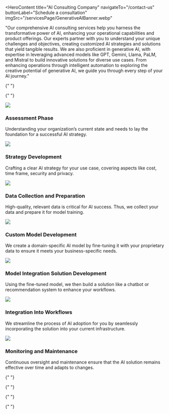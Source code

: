 <HeroContent
  title="AI Consulting Company"
  navigateTo="/contact-us"
  buttonLabel="Schedule a consultation"
  imgSrc="/servicesPage/GenerativeAIBanner.webp"
>
  "Our comprehensive AI consulting services help you harness the transformative
  power of AI, enhancing your operational capabilities and product offerings.
  Our experts partner with you to understand your unique challenges and
  objectives, creating customized AI strategies and solutions that yield
  tangible results. We are also proficient in generative AI, with expertise in
  leveraging advanced models like GPT, Gemini, Llama, PaLM, and Mistral to build
  innovative solutions for diverse use cases. From enhancing operations through
  intelligent automation to exploring the creative potential of generative AI,
  we guide you through every step of your AI journey."
</HeroContent>

<ClientCompaniesComponent />
<CountUpAnimationContainer />

<MainContent
  mainPara="Leverage Our AI Consulting Services to Create Next-generation Enterprise Solutions"
  subPara="Enhance your business performance with our data-driven AI solutions crafted leveraging advanced AI technologies like deep learning, machine learning, computer vision and natural language processing."
/>
<section className="grid grid-cols-2 gap-10 w-full py-16">
  <section className="w-full col-span-1 cursor-pointer">
    <ServiceCard
      service={{
        id: "use-case-identification",
        image: "/servicesPage/AIConsultingandStrategyDevelopment.svg",
        title: "Use Case Identification and Assessment",
        description:
          "Our AI consultants analyze your organization’s unique landscape, industry trends, and data assets to uncover opportunities where AI can deliver transformative value. Our comprehensive process includes conducting feasibility assessments, competitor analyses and infrastructure evaluations, ensuring that the resulting custom solutions meet your unique business needs.",
        urlPath: "/services/use-case-identification",
      }}
    />
  </section>
  <section className="w-full col-span-1 cursor-pointer">
    <ServiceCard
      service={{
        id: "data-preparation",
        image: "/servicesPage/UseCaseIdentificationandAssessment.svg",
        title: "Data Preparation",
        description:
          "We undertake comprehensive data audits and verifications to guarantee the integrity and quality of your data. Our service encompasses the entire data lifecycle, including meticulous data collection, thorough cleaning, and rigorous validation. By providing you with a foundation of reliable and high-quality data, we empower your AI solutions to perform optimally.",
        urlPath: "/services/data-preparation",
      }}
    />
  </section>
</section>

{" "}

<section className="grid grid-cols-2 gap-10 w-full py-16">
  <section className="w-full col-span-1 cursor-pointer">
    <ServiceCard
      service={{
        id: "domain-specific-model-development",
        image: "/servicesPage/DomainspecificModelDevelopment.svg",
        title: "Domain-specific Model Development",
        description:
          "We thoroughly assess your specific domain, gaining insights into the intricacies and nuances that define your industry landscape. Leveraging this deep understanding, we select and fine-tune a foundation model like GPT, Llama, PaLM, Claude, Gemini, Mixtral or Mistral and integrate it with your proprietary data. Through rigorous testing and validation, we ensure that the model aligns perfectly with your business requirements.",
        urlPath: "/services/domain-specific-model-development",
      }}
    />
  </section>
  <section className="w-full col-span-1 cursor-pointer">
    <ServiceCard
      service={{
        id: "ai-solutions-development",
        image: "/servicesPage/GenerativeAIsolutionsdevelopment1.svg",
        title: "AI Solutions Development",
        description:
          "We offer a comprehensive end-to-end AI solution development service, covering everything from UX/UI design to model integration, ensuring a seamless and effective process tailored to your needs. Whether you want a chatbot/virtual assistant, recommendation system, or predictive analytics tool, our expertise in AI solutions development ensures we can bring your vision to life.",
        urlPath: "/services/ai-solutions-development",
      }}
    />
  </section>
</section>

{" "}

<section className="grid grid-cols-2 gap-10 w-full py-16">
  <section className="w-full col-span-1 cursor-pointer">
    <ServiceCard
      service={{
        id: "ai-integration",
        image: "/servicesPage/DataEngineering2.svg",
        title: "AI Integration",
        description:
          "Our comprehensive service extends beyond AI solution development; we seamlessly integrate the solutions we build into your existing systems. Our expert team ensures a smooth transition, guaranteeing that AI seamlessly becomes an integral part of your operations, empowering your organization to effectively harness AI’s transformative capabilities.",
        urlPath: "/services/ai-integration",
      }}
    />
  </section>
  <section className="w-full col-span-1 cursor-pointer">
    <ServiceCard
      service={{
        id: "maintenance-and-support",
        image: "/servicesPage/AIIntegration.svg",
        title: "Maintenance and Support",
        description:
          "We offer comprehensive maintenance and support services, including ongoing monitoring, proactive issue resolution and performance optimization, to ensure your AI solutions continue to excel. With 24/7 technical support, security enhancements, and scalability solutions, we prioritize your AI systems’ performance, security and adaptability.",
        urlPath: "/services/maintenance-and-support",
      }}
    />
  </section>
</section>

<MainContent mainPara=" Why Choose ADRIG for AI Consulting Services?" />

<section className="grid grid-cols-2 gap-10 w-full py-16">
  <section className="w-full col-span-1 cursor-pointer">
    <ServiceCard
      service={{
        id: "deep-experience-and-expertise",
        image: "/servicesPage/DeepExperienceandExpertise.svg",
        title: "Deep Experience and Expertise",
        description:
          "With a commitment to excellence, Adrig is your trusted partner for AI development and consulting. Our extensive expertise and experience sets us apart, enabling us to offer a full spectrum of AI development and consulting services that cater to various industries.",
        urlPath: "/services/deep-experience-and-expertise",
      }}
    />
  </section>
  <section className="w-full col-span-1 cursor-pointer">
    <ServiceCard
      service={{
        id: "extensive-technical-skills",
        image: "/servicesPage/ExtensiveTechnicalSkills.svg",
        title: "Extensive Technical Skills",
        description:
          "We have deep knowledge of ML, programming languages like Python, AI frameworks like TensorFlow, data engineering tools like Hadoop and other vital AI technologies. Our proficiency in foundation models, such as GPT, Llama, PaLM, Claude, Gemini, Mixtral or Mistral, enables us to create robust GenAI solutions.",
        urlPath: "/services/extensive-technical-skills",
      }}
    />
  </section>
</section>

<section className="grid grid-cols-2 gap-10 w-full py-16">
  <section className="w-full col-span-1 cursor-pointer">
    <ServiceCard
      service={{
        id: "end-to-end-development",
        image: "/servicesPage/EndtoendDevelopment2.svg",
        title: "End-to-end Development",
        description:
          "We align our AI solutions with your business goals by following a structured plan encompassing everything from use case identification and risk management to prototype creation, solution development and maintenance, ensuring the solutions align with your strategic objectives.",
        urlPath: "/services/end-to-end-development",
      }}
    />
  </section>
  <section className="w-full col-span-1 cursor-pointer">
    <ServiceCard
      service={{
        id: "responsible-ai-development",
        image: "/servicesPage/ExtensiveTechnicalSkills1.svg",
        title: "Responsible AI Development",
        description:
          "We are committed to creating transparent and ethical AI solutions. We prioritize fairness, accountability, and privacy in AI systems, ensuring they comply with all regulatory compliance standards and benefit society at large.",
        urlPath: "/services/responsible-ai-development",
      }}
    />
  </section>
</section>

<MainContent mainPara="Our Approach to AI Consulting" />

<section className="flex justify-center w-full py-16">
  <div className="grid grid-cols-1 gap-10 w-1/3 mx-auto">
    <section className="w-full flex items-start cursor-pointer space-y-4">
      <img
        src="/servicesPage/AssessmentPhase.svg"
        className="w-16 h-16 md:w-24 md:h-24 mr-4"
      />
      <div className="flex-1">
        <h3 className="text-xl font-semibold">Assessment Phase</h3>
        <p className="text-base">
          Understanding your organization’s current state and needs to lay the
          foundation for a successful AI strategy.
        </p>
      </div>
    </section>
    <section className="w-full flex items-start cursor-pointer space-y-4">
      <img
        src="/servicesPage/StrategyDevelopment.svg"
        className="w-16 h-16 md:w-24 md:h-24 mr-4"
      />
      <div className="flex-1">
        <h3 className="text-xl font-semibold">Strategy Development</h3>
        <p className="text-base">
          Crafting a clear AI strategy for your use case, covering aspects like
          cost, time frame, security and privacy.
        </p>
      </div>
    </section>
    <section className="w-full flex items-start cursor-pointer space-y-4">
      <img
        src="/servicesPage/DataCollectionandPreparation.svg"
        className="w-16 h-16 md:w-24 md:h-24 mr-4"
      />
      <div className="flex-1">
        <h3 className="text-xl font-semibold">
          Data Collection and Preparation
        </h3>
        <p className="text-base">
          High-quality, relevant data is critical for AI success. Thus, we
          collect your data and prepare it for model training.
        </p>
      </div>
    </section>
    <section className="w-full flex items-start cursor-pointer space-y-4">
      <img
        src="/servicesPage/CustomModelDevelopment1.svg"
        className="w-16 h-16 md:w-24 md:h-24 mr-4"
      />
      <div className="flex-1">
        <h3 className="text-xl font-semibold">Custom Model Development</h3>
        <p className="text-base">
          We create a domain-specific AI model by fine-tuning it with your
          proprietary data to ensure it meets your business-specific needs.
        </p>
      </div>
    </section>
    <section className="w-full flex items-start cursor-pointer space-y-4">
      <img
        src="/servicesPage/ModelIntegrationSolutionDevelopment.svg"
        className="w-16 h-16 md:w-24 md:h-24 mr-4"
      />
      <div className="flex-1">
        <h3 className="text-xl font-semibold">
          Model Integration Solution Development
        </h3>
        <p className="text-base">
          Using the fine-tuned model, we then build a solution like a chatbot or
          recommendation system to enhance your workflows.
        </p>
      </div>
    </section>
    <section className="w-full flex items-start cursor-pointer space-y-4">
      <img
        src="/servicesPage/IntegrationIntoWorkflows.svg"
        className="w-16 h-16 md:w-24 md:h-24 mr-4"
      />
      <div className="flex-1">
        <h3 className="text-xl font-semibold">Integration Into Workflows</h3>
        <p className="text-base">
          We streamline the process of AI adoption for you by seamlessly
          incorporating the solution into your current infrastructure.
        </p>
      </div>
    </section>
    <section className="w-full flex items-start cursor-pointer space-y-4">
      <img
        src="/servicesPage/MonitoringandMaintenance.svg"
        className="w-16 h-16 md:w-24 md:h-24 mr-4"
      />
      <div className="flex-1">
        <h3 className="text-xl font-semibold">Monitoring and Maintenance</h3>
        <p className="text-base">
          Continuous oversight and maintenance ensure that the AI solution
          remains effective over time and adapts to changes.
        </p>
      </div>
    </section>
  </div>
</section>

<MainContent mainPara="Our AI Consulting Services Cater to Diverse Industries" />

<section className="grid grid-cols-3 gap-10 w-full py-16">
  <section className="w-full col-span-1 cursor-pointer">
    <ServiceCard
      service={{
        id: "banking",
        image: "/servicesPage/Banking.svg",
        title: "Banking",
        description:
          "Hire our AI consulting services to intelligently leverage AI for combating fraudulent activities, planning budgets and streamlining workflows.",
        urlPath: "/industries/banking",
      }}
    />
  </section>

{" "}

<section className="w-full col-span-1 cursor-pointer">
  <ServiceCard
    service={{
      id: "manufacturing",
      image: "/servicesPage/manufacturing.svg",
      title: "Manufacturing",
      description:
        "AI in manufacturing streamlines operations, predicts equipment malfunctions and boosts quality control for superior product standards.",
      urlPath: "/industries/manufacturing",
    }}
  />
</section>

  <section className="w-full col-span-1 cursor-pointer">
    <ServiceCard
      service={{
        id: "marketing-and-sales",
        image: "/servicesPage/MarketingandSales.svg",
        title: "Marketing and Sales",
        description:
          "We help you leverage AI in creating impactful campaigns, predict marketing outcomes to improve lead generation and create roadmaps for growth.",
        urlPath: "/industries/marketing-and-sales",
      }}
    />
  </section>
</section>

{" "}

<section className="grid grid-cols-3 gap-10 w-full py-16">
  <section className="w-full col-span-1 cursor-pointer">
    <ServiceCard
      service={{
        id: "automotive",
        image: "/servicesPage/Automotive111.svg",
        title: "Automotive",
        description:
          "In the automotive sector, AI propels self-driving advancements, optimizes traffic flow, and predicts maintenance needs, driving efficiency and reducing costs.",
        urlPath: "/industries/automotive",
      }}
    />
  </section>
  <section className="w-full col-span-1 cursor-pointer">
    <ServiceCard
      service={{
        id: "insurance",
        image: "/servicesPage/Insurance11.svg",
        title: "Insurance",
        description:
          "Use the power of AI to manage claims processing smartly, improve user interactions with AI chatbots and enable customer-focused services with machine learning and data science.",
        urlPath: "/industries/insurance",
      }}
    />
  </section>
  <section className="w-full col-span-1 cursor-pointer">
    <ServiceCard
      service={{
        id: "hospitality",
        image: "/servicesPage/Hospitality.svg",
        title: "Hospitality",
        description:
          "AI in travel and hospitality boosts customer support via chatbots, offers personalized experiences, optimizes pricing, ensures transaction security and enhances overall guest satisfaction.",
        urlPath: "/industries/hospitality",
      }}
    />
  </section>
</section>

{" "}

<section className="grid grid-cols-3 gap-10 w-full py-16">
  <section className="w-full col-span-1 cursor-pointer">
    <ServiceCard
      service={{
        id: "real-estate",
        image: "/servicesPage/RealEstate.svg",
        title: "Real Estate",
        description:
          "In real estate, AI boosts agent efficiency, automates document processing, predicts market trends, and offers 24/7 chatbot support, transforming property management.",
        urlPath: "/industries/real-estate",
      }}
    />
  </section>
  <section className="w-full col-span-1 cursor-pointer">
    <ServiceCard
      service={{
        id: "information-technology",
        image: "/servicesPage/InformationTechnology2.svg",
        title: "Information Technology",
        description:
          "AI has brought reliability and innovative decision-making to the IT field by improving software development, automating testing, and offering unmatched data analytics insights.",
        urlPath: "/industries/information-technology",
      }}
    />
  </section>
  <section className="w-full col-span-1 cursor-pointer">
    <ServiceCard
      service={{
        id: "retail",
        image: "/servicesPage/Retail123.svg",
        title: "Retail",
        description:
          "Consult us, and we will help you leverage AI for your retail business, helping predict customer behavior, streamline in-store processes and enable personalized recommendations.",
        urlPath: "/industries/retail",
      }}
    />
  </section>
</section>

{" "}

<section className="grid grid-cols-3 gap-10 w-full py-16">
  <section className="w-full col-span-1 cursor-pointer">
    <ServiceCard
      service={{
        id: "healthcare",
        image: "/servicesPage/Healthcare123.svg",
        title: "Healthcare",
        description:
          "Implementing AI in healthcare ensures accurate diagnoses and personalized treatment, apart from facilitating predictive analysis and recommendations based on patient data.",
        urlPath: "/industries/healthcare",
      }}
    />
  </section>
  <section className="w-full col-span-1 cursor-pointer">
    <ServiceCard
      service={{
        id: "supply-chain-logistics",
        image: "/servicesPage/PrivateEquityPrincipalInvestment.svg",
        title: "Supply Chain and Logistics",
        description:
          "Our consulting service helps you optimally use AI in supply chain and logistics processes, facilitating accurate demand forecasting, automating monotonous tasks and enhancing the customer experience.",
        urlPath: "/industries/supply-chain-logistics",
      }}
    />
  </section>
  <section className="w-full col-span-1 cursor-pointer">
    <ServiceCard
      service={{
        id: "private-equity-principal-investment",
        image: "/servicesPage/PrivateEquityPrincipalInvestment1.svg",
        title: "Private Equity & Principal Investment",
        description:
          "AI reshapes private equity and principal investment by efficiently analyzing vast data for deal sourcing and due diligence, besides enabling data-driven insights and strategic investment planning.",
        urlPath: "/industries/private-equity-principal-investment",
      }}
    />
  </section>
</section>
